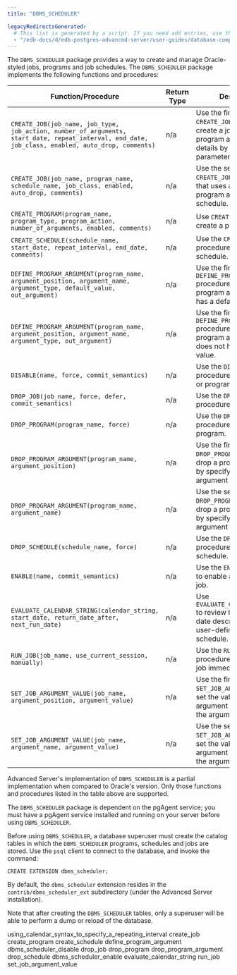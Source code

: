 ```yaml
---
title: "DBMS_SCHEDULER"

legacyRedirectsGenerated:
  # This list is generated by a script. If you need add entries, use the `legacyRedirects` key.
  - "/edb-docs/d/edb-postgres-advanced-server/user-guides/database-compatibility-for-oracle-developers-built-in-package-guide/12/Database_Compatibility_for_Oracle_Developers_Built-in_Package_Guide.1.32.html"
---
```


The `DBMS_SCHEDULER` package provides a way to create and manage Oracle-styled jobs, programs and job schedules. The `DBMS_SCHEDULER` package implements the following functions and procedures:

| Function/Procedure                                                                                                                                | Return Type | Description                                                                                                                       |
| ------------------------------------------------------------------------------------------------------------------------------------------------- | ----------- | --------------------------------------------------------------------------------------------------------------------------------- |
| `CREATE_JOB(job_name, job_type, job_action, number_of_arguments, start_date, repeat_interval, end_date, job_class, enabled, auto_drop, comments)` | n/a         | Use the first form of the `CREATE_JOB` procedure to create a job, specifying program and schedule details by means of parameters. |
| `CREATE_JOB(job_name, program_name, schedule_name, job_class, enabled, auto_drop, comments)`                                                      | n/a         | Use the second form of `CREATE_JOB` to create a job that uses a named program and named schedule.                                 |
| `CREATE_PROGRAM(program_name, program_type, program_action, number_of_arguments, enabled, comments)`                                              | n/a         | Use `CREATE_PROGRAM` to create a program.                                                                                         |
| `CREATE_SCHEDULE(schedule_name, start_date, repeat_interval, end_date, comments)`                                                                 | n/a         | Use the `CREATE_SCHEDULE` procedure to create a schedule.                                                                         |
| `DEFINE_PROGRAM_ARGUMENT(program_name, argument_position, argument_name, argument_type, default_value, out_argument)`                             | n/a         | Use the first form of the `DEFINE_PROGRAM_ARGUMENT` procedure to define a program argument that has a default value.              |
| `DEFINE_PROGRAM_ARGUMENT(program_name, argument_position, argument_name, argument_type, out_argument)`                                            | n/a         | Use the first form of the `DEFINE_PROGRAM_ARGUMENT` procedure to define a program argument that does not have a default value.    |
| `DISABLE(name, force, commit_semantics)`                                                                                                          | n/a         | Use the `DISABLE` procedure to disable a job or program.                                                                          |
| `DROP_JOB(job_name, force, defer, commit_semantics)`                                                                                              | n/a         | Use the `DROP_JOB` procedure to drop a job.                                                                                       |
| `DROP_PROGRAM(program_name, force)`                                                                                                               | n/a         | Use the `DROP_PROGRAM` procedure to drop a program.                                                                               |
| `DROP_PROGRAM_ARGUMENT(program_name, argument_position)`                                                                                          | n/a         | Use the first form of `DROP_PROGRAM_ARGUMENT` to drop a program argument by specifying the argument position.                     |
| `DROP_PROGRAM_ARGUMENT(program_name, argument_name)`                                                                                              | n/a         | Use the second form of `DROP_PROGRAM_ARGUMENT` to drop a program argument by specifying the argument name.                        |
| `DROP_SCHEDULE(schedule_name, force)`                                                                                                             | n/a         | Use the `DROP SCHEDULE` procedure to drop a schedule.                                                                             |
| `ENABLE(name, commit_semantics)`                                                                                                                  | n/a         | Use the `ENABLE` command to enable a program or job.                                                                              |
| `EVALUATE_CALENDAR_STRING(calendar_string, start_date, return_date_after, next_run_date)`                                                         | n/a         | Use `EVALUATE_CALENDAR_STRING` to review the execution date described by a user-defined calendar schedule.                        |
| `RUN_JOB(job_name, use_current_session, manually)`                                                                                                | n/a         | Use the `RUN_JOB` procedure to execute a job immediately.                                                                         |
| `SET_JOB_ARGUMENT_VALUE(job_name, argument_position, argument_value)`                                                                             | n/a         | Use the first form of `SET_JOB_ARGUMENT` value to set the value of a job argument described by the argument's position.           |
| `SET_JOB_ARGUMENT_VALUE(job_name, argument_name, argument_value)`                                                                                 | n/a         | Use the second form of `SET_JOB_ARGUMENT` value to set the value of a job argument described by the argument's name.              |

Advanced Server's implementation of `DBMS_SCHEDULER` is a partial implementation when compared to Oracle's version. Only those functions and procedures listed in the table above are supported.

The `DBMS_SCHEDULER` package is dependent on the pgAgent service; you must have a pgAgent service installed and running on your server before using `DBMS_SCHEDULER`.

Before using `DBMS_SCHEDULER`, a database superuser must create the catalog tables in which the `DBMS_SCHEDULER` programs, schedules and jobs are stored. Use the `psql` client to connect to the database, and invoke the command:

```text
CREATE EXTENSION dbms_scheduler;
```

By default, the `dbms_scheduler` extension resides in the `contrib/dbms_scheduler_ext` subdirectory (under the Advanced Server installation).

Note that after creating the `DBMS_SCHEDULER` tables, only a superuser will be able to perform a dump or reload of the database.

<div class="toctree" maxdepth="6">

using_calendar_syntax_to_specify_a_repeating_interval create_job create_program create_schedule define_program_argument dbms_scheduler_disable drop_job drop_program drop_program_argument drop_schedule dbms_scheduler_enable evaluate_calendar_string run_job set_job_argument_value

</div>
